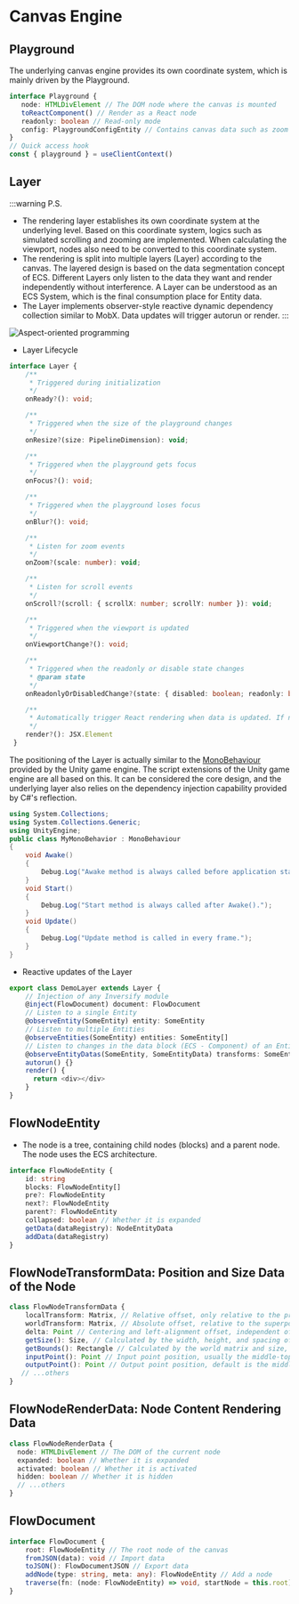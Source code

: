 # Canvas Engine

## Playground
The underlying canvas engine provides its own coordinate system, which is mainly driven by the Playground.

```ts
interface Playground {
   node: HTMLDivElement // The DOM node where the canvas is mounted
   toReactComponent() // Render as a React node
   readonly: boolean // Read-only mode
   config: PlaygroundConfigEntity // Contains canvas data such as zoom and scroll
}
// Quick access hook
const { playground } = useClientContext()
```

## Layer

:::warning P.S.
- The rendering layer establishes its own coordinate system at the underlying level. Based on this coordinate system, logics such as simulated scrolling and zooming are implemented. When calculating the viewport, nodes also need to be converted to this coordinate system.
- The rendering is split into multiple layers (Layer) according to the canvas. The layered design is based on the data segmentation concept of ECS. Different Layers only listen to the data they want and render independently without interference. A Layer can be understood as an ECS System, which is the final consumption place for Entity data.
- The Layer implements observer-style reactive dynamic dependency collection similar to MobX. Data updates will trigger autorun or render.
:::

![Aspect-oriented programming](@/public/en-layer-uml.jpg)

- Layer Lifecycle

```ts
interface Layer {
    /**
     * Triggered during initialization
     */
    onReady?(): void;

    /**
     * Triggered when the size of the playground changes
     */
    onResize?(size: PipelineDimension): void;

    /**
     * Triggered when the playground gets focus
     */
    onFocus?(): void;

    /**
     * Triggered when the playground loses focus
     */
    onBlur?(): void;

    /**
     * Listen for zoom events
     */
    onZoom?(scale: number): void;

    /**
     * Listen for scroll events
     */
    onScroll?(scroll: { scrollX: number; scrollY: number }): void;

    /**
     * Triggered when the viewport is updated
     */
    onViewportChange?(): void;

    /**
     * Triggered when the readonly or disable state changes
     * @param state
     */
    onReadonlyOrDisabledChange?(state: { disabled: boolean; readonly: boolean }): void;

    /**
     * Automatically trigger React rendering when data is updated. If not provided, React rendering will not be called.
     */
    render?(): JSX.Element
 }
```

The positioning of the Layer is actually similar to the [MonoBehaviour](https://docs.unity3d.com/ScriptReference/MonoBehaviour.html) provided by the Unity game engine. The script extensions of the Unity game engine are all based on this. It can be considered the core design, and the underlying layer also relies on the dependency injection capability provided by C#'s reflection.

```C#
using System.Collections;
using System.Collections.Generic;
using UnityEngine;
public class MyMonoBehavior : MonoBehaviour
{
    void Awake()
    {
        Debug.Log("Awake method is always called before application starts.");
    }
    void Start()
    {
        Debug.Log("Start method is always called after Awake().");
    }
    void Update()
    {
        Debug.Log("Update method is called in every frame.");
    }
}
```

- Reactive updates of the Layer

```ts
export class DemoLayer extends Layer {
    // Injection of any Inversify module
    @inject(FlowDocument) document: FlowDocument
    // Listen to a single Entity
    @observeEntity(SomeEntity) entity: SomeEntity
    // Listen to multiple Entities
    @observeEntities(SomeEntity) entities: SomeEntity[]
    // Listen to changes in the data block (ECS - Component) of an Entity
    @observeEntityDatas(SomeEntity, SomeEntityData) transforms: SomeEntityData[]
    autorun() {}
    render() {
      return <div></div>
    }
}
```

## FlowNodeEntity

- The node is a tree, containing child nodes (blocks) and a parent node. The node uses the ECS architecture.
```ts
interface FlowNodeEntity {
    id: string
    blocks: FlowNodeEntity[]
    pre?: FlowNodeEntity
    next?: FlowNodeEntity
    parent?: FlowNodeEntity
    collapsed: boolean // Whether it is expanded
    getData(dataRegistry): NodeEntityData
    addData(dataRegistry)
}
```

## FlowNodeTransformData: Position and Size Data of the Node

```ts
class FlowNodeTransformData {
    localTransform: Matrix, // Relative offset, only relative to the previous sibling node in the same block
    worldTransform: Matrix, // Absolute offset, relative to the superposition of the parent and sibling nodes
    delta: Point // Centering and left-alignment offset, independent of the matrix, controlled by each node itself
    getSize(): Size, // Calculated by the width, height, and spacing of the node itself (independent node) or its child branch nodes
    getBounds(): Rectangle // Calculated by the world matrix and size, used for final rendering. This range can also be used to determine the highlighted selection area
    inputPoint(): Point // Input point position, usually the middle-top position of the first node in the block (centered layout)
    outputPoint(): Point // Output point position, default is the middle-bottom position of the node. For conditional branches, it is determined by specific logic such as the built-in end node
   // ...others
}
```

## FlowNodeRenderData: Node Content Rendering Data

```ts
class FlowNodeRenderData {
  node: HTMLDivElement // The DOM of the current node
  expanded: boolean // Whether it is expanded
  activated: boolean // Whether it is activated
  hidden: boolean // Whether it is hidden
  // ...others
}
```

## FlowDocument

```ts
interface FlowDocument {
    root: FlowNodeEntity // The root node of the canvas
    fromJSON(data): void // Import data
    toJSON(): FlowDocumentJSON // Export data
    addNode(type: string, meta: any): FlowNodeEntity // Add a node
    traverse(fn: (node: FlowNodeEntity) => void, startNode = this.root) // Traverse
}
```
